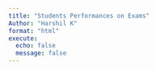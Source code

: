 ```yaml
---
title: "Students Performances on Exams"
Author: "Harshil K"
format: "html"
execute: 
  echo: false
  message: false
---
```


